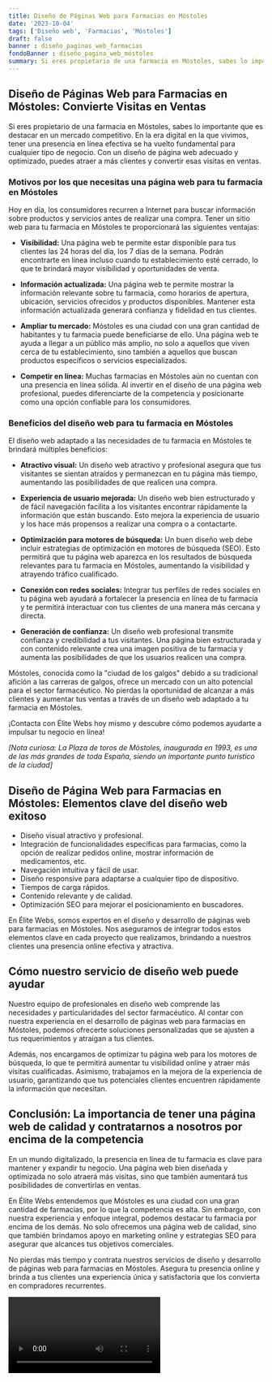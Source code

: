 ```yaml
---
title: Diseño de Páginas Web para Farmacias en Móstoles
date: '2023-10-04'
tags: ['Diseño web', 'Farmacias', 'Móstoles']
draft: false
banner : diseño_paginas_web_farmacias
fondoBanner : diseño_pagina_web_móstoles
summary: Si eres propietario de una farmacia en Móstoles, sabes lo importante que es destacar en un mercado competitivo. En la era digital en la que vivimos, tener una presencia en línea efectiva se ha vuelto fundamental para cualquier tipo de negocio. Con un diseño de página web adecuado y optimizado, puedes atraer a más clientes y convertir esas visitas en ventas.
---
```


## Diseño de Páginas Web para Farmacias en Móstoles: Convierte Visitas en Ventas

Si eres propietario de una farmacia en Móstoles, sabes lo importante que es destacar en un mercado competitivo. En la era digital en la que vivimos, tener una presencia en línea efectiva se ha vuelto fundamental para cualquier tipo de negocio. Con un diseño de página web adecuado y optimizado, puedes atraer a más clientes y convertir esas visitas en ventas.

### Motivos por los que necesitas una página web para tu farmacia en Móstoles

Hoy en día, los consumidores recurren a Internet para buscar información sobre productos y servicios antes de realizar una compra. Tener un sitio web para tu farmacia en Móstoles te proporcionará las siguientes ventajas:

- **Visibilidad:** Una página web te permite estar disponible para tus clientes las 24 horas del día, los 7 días de la semana. Podrán encontrarte en línea incluso cuando tu establecimiento esté cerrado, lo que te brindará mayor visibilidad y oportunidades de venta.

- **Información actualizada:** Una página web te permite mostrar la información relevante sobre tu farmacia, como horarios de apertura, ubicación, servicios ofrecidos y productos disponibles. Mantener esta información actualizada generará confianza y fidelidad en tus clientes.

- **Ampliar tu mercado:** Móstoles es una ciudad con una gran cantidad de habitantes y tu farmacia puede beneficiarse de ello. Una página web te ayuda a llegar a un público más amplio, no solo a aquellos que viven cerca de tu establecimiento, sino también a aquellos que buscan productos específicos o servicios especializados.

- **Competir en línea:** Muchas farmacias en Móstoles aún no cuentan con una presencia en línea sólida. Al invertir en el diseño de una página web profesional, puedes diferenciarte de la competencia y posicionarte como una opción confiable para los consumidores.

### Beneficios del diseño web para tu farmacia en Móstoles

El diseño web adaptado a las necesidades de tu farmacia en Móstoles te brindará múltiples beneficios:

- **Atractivo visual:** Un diseño web atractivo y profesional asegura que tus visitantes se sientan atraídos y permanezcan en tu página más tiempo, aumentando las posibilidades de que realicen una compra.

- **Experiencia de usuario mejorada:** Un diseño web bien estructurado y de fácil navegación facilita a los visitantes encontrar rápidamente la información que están buscando. Esto mejora la experiencia de usuario y los hace más propensos a realizar una compra o a contactarte.

- **Optimización para motores de búsqueda:** Un buen diseño web debe incluir estrategias de optimización en motores de búsqueda (SEO). Esto permitirá que tu página web aparezca en los resultados de búsqueda relevantes para tu farmacia en Móstoles, aumentando la visibilidad y atrayendo tráfico cualificado.

- **Conexión con redes sociales:** Integrar tus perfiles de redes sociales en tu página web ayudará a fortalecer la presencia en línea de tu farmacia y te permitirá interactuar con tus clientes de una manera más cercana y directa.

- **Generación de confianza:** Un diseño web profesional transmite confianza y credibilidad a tus visitantes. Una página bien estructurada y con contenido relevante crea una imagen positiva de tu farmacia y aumenta las posibilidades de que los usuarios realicen una compra.

Móstoles, conocida como la "ciudad de los galgos" debido a su tradicional afición a las carreras de galgos, ofrece un mercado con un alto potencial para el sector farmacéutico. No pierdas la oportunidad de alcanzar a más clientes y aumentar tus ventas a través de un diseño web adaptado a tu farmacia en Móstoles.

¡Contacta con Élite Webs hoy mismo y descubre cómo podemos ayudarte a impulsar tu negocio en línea!

*[Nota curiosa: La Plaza de toros de Móstoles, inaugurada en 1993, es una de las más grandes de toda España, siendo un importante punto turístico de la ciudad]*

<GifSeo />

<Cta />

## Diseño de Página Web para Farmacias en Móstoles: Elementos clave del diseño web exitoso

- Diseño visual atractivo y profesional.
- Integración de funcionalidades específicas para farmacias, como la opción de realizar pedidos online, mostrar información de medicamentos, etc.
- Navegación intuitiva y fácil de usar.
- Diseño responsive para adaptarse a cualquier tipo de dispositivo.
- Tiempos de carga rápidos.
- Contenido relevante y de calidad.
- Optimización SEO para mejorar el posicionamiento en buscadores.

En Élite Webs, somos expertos en el diseño y desarrollo de páginas web para farmacias en Móstoles. Nos aseguramos de integrar todos estos elementos clave en cada proyecto que realizamos, brindando a nuestros clientes una presencia online efectiva y atractiva.

## Cómo nuestro servicio de diseño web puede ayudar

Nuestro equipo de profesionales en diseño web comprende las necesidades y particularidades del sector farmacéutico. Al contar con nuestra experiencia en el desarrollo de páginas web para farmacias en Móstoles, podemos ofrecerte soluciones personalizadas que se ajusten a tus requerimientos y atraigan a tus clientes.

Además, nos encargamos de optimizar tu página web para los motores de búsqueda, lo que te permitirá aumentar tu visibilidad online y atraer más visitas cualificadas. Asimismo, trabajamos en la mejora de la experiencia de usuario, garantizando que tus potenciales clientes encuentren rápidamente la información que necesitan.

## Conclusión: La importancia de tener una página web de calidad y contratarnos a nosotros por encima de la competencia

En un mundo digitalizado, la presencia en línea de tu farmacia es clave para mantener y expandir tu negocio. Una página web bien diseñada y optimizada no solo atraerá más visitas, sino que también aumentará tus posibilidades de convertirlas en ventas.

En Élite Webs entendemos que Móstoles es una ciudad con una gran cantidad de farmacias, por lo que la competencia es alta. Sin embargo, con nuestra experiencia y enfoque integral, podemos destacar tu farmacia por encima de los demás. No solo ofrecemos una página web de calidad, sino que también brindamos apoyo en marketing online y estrategias SEO para asegurar que alcances tus objetivos comerciales.

No pierdas más tiempo y contrata nuestros servicios de diseño y desarrollo de páginas web para farmacias en Móstoles. Asegura tu presencia online y brinda a tus clientes una experiencia única y satisfactoria que los convierta en compradores recurrentes.

<Video />

<CtaBot job='Farmacias' city='Móstoles'/>

<Gmaps query='Móstoles+españa+maps' />